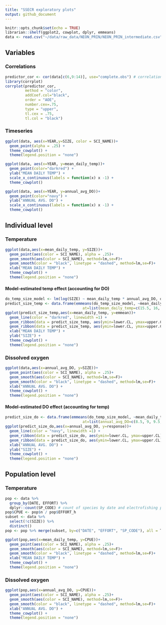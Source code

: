 ```yaml
---
title: "SSECR exploratory plots"
output: github_document
---
```


```r
knitr::opts_chunk$set(echo = TRUE)
librarian::shelf(ggplot2, cowplot, dplyr, emmeans)
data <- read.csv("~/data/raw_data/NEON_PRIN/NEON_PRIN_intermediate.csv")

```


## Variables
### Correlations
```r
predictor_cor <- cor(data[c(6,9:14)], use="complete.obs") # correlation matrix
library(corrplot)
corrplot(predictor_cor,
         method = "color", 
         addCoef.col="black", 
         order = "AOE", 
         number.cex=.75,
         type = "upper",
         tl.cex = .75,
         tl.col = "black")
```

### Timeseries
```r
ggplot(data, aes(x=YEAR,y=SIZE, color = SCI_NAME))+
  geom_point(alpha = .25) +
  theme_cowplot() +
  theme(legend.position = "none")

ggplot(data, aes(x=YEAR, y=mean_daily_temp))+
  geom_point(color="darkred") +
  ylab("MEAN DAILY TEMP") +
  scale_x_continuous(labels = function(x) x -1) +
  theme_cowplot()

ggplot(data, aes(x=YEAR, y=annual_avg_DO))+
  geom_point(color="navy") + 
  ylab("ANNUAL AVG. DO") +
  scale_x_continuous(labels = function(x) x -1) +
  theme_cowplot()
```

## Individual level
### Temperature
```r
ggplot(data,aes(x=mean_daily_temp, y=SIZE))+
  geom_point(aes(color = SCI_NAME), alpha = .25)+
  geom_smooth(aes(color = SCI_NAME), method=lm,se=F)+
  geom_smooth(color = "black", linetype = "dashed", method=lm,se=F)+
  xlab("MEAN DAILY TEMP") +
  theme_cowplot() +
  theme(legend.position = "none")

```

#### Model-estimated temp effect (accounting for DO)
```r
do_temp_size_model <- lm(log(SIZE) ~ mean_daily_temp * annual_avg_DO, data)
predict_size_temp <- data.frame(emmeans(do_temp_size_model, ~mean_daily_temp * annual_avg_DO, 
                                   at=list(mean_daily_temp=c(15.5, 16, 16.5,17, 17.5))), type = "response")
ggplot(predict_size_temp,aes(x=mean_daily_temp, y=emmean))+
  geom_line(color = "darkred", linewidth =1) +
  geom_ribbon(data = predict_size_temp, aes(ymin=lower.CL, ymax=upper.CL), alpha = .25, fill = "darkred") +
  geom_ribbon(data = predict_size_temp, aes(ymin=lower.CL, ymax=upper.CL), alpha = .25, fill = "darkred") +
  xlab("MEAN DAILY TEMP") +
  ylab("SIZE") +
  theme_cowplot() +
  theme(legend.position = "none")
```

### Dissolved oxygen
```r
ggplot(data,aes(x=annual_avg_DO, y=SIZE))+
  geom_point(aes(color = SCI_NAME), alpha = .25)+
  geom_smooth(aes(color = SCI_NAME), method=lm,se=F)+
  geom_smooth(color = "black", linetype = "dashed", method=lm,se=F)+
  xlab("ANNUAL AVG. DO") +
  theme_cowplot() +
  theme(legend.position = "none")

```

#### Model-estimated DO effect (accounting for temp)
```r
predict_size_do <- data.frame(emmeans(do_temp_size_model, ~mean_daily_temp * annual_avg_DO, 
                                   at=list(annual_avg_DO=c(8.5, 9, 9.5, 10, 10.5)), type = "response"))
ggplot(predict_size_do,aes(x=annual_avg_DO, y=response))+
  geom_line(color = "navy", linewidth =1) +
  geom_ribbon(data = predict_size_do, aes(ymin=lower.CL, ymax=upper.CL), alpha = .25, fill = "navy") +
  geom_ribbon(data = predict_size_do, aes(ymin=lower.CL, ymax=upper.CL), alpha = .25, fill = "navy") +
  xlab("ANNUAL AVG. DO") +
  ylab("SIZE") +
  theme_cowplot() +
  theme(legend.position = "none")
```

## Population level
### Temperature
```r
pop <- data %>% 
  group_by(DATE, EFFORT) %>%
  dplyr::count(SP_CODE) # count of species by date and electrofishing pass
pop$CPUE <- pop$n / pop$EFFORT_h
subset <- data %>%
  select(!c(SIZE)) %>%
  distinct()
pop <- pop %>% merge(subset, by=c("DATE", "EFFORT", "SP_CODE"), all = T)

ggplot(pop,aes(x=mean_daily_temp, y=CPUE))+
  geom_point(aes(color = SCI_NAME), alpha = .25)+
  geom_smooth(aes(color = SCI_NAME), method=lm,se=F)+
  geom_smooth(color = "black", linetype = "dashed", method=lm,se=F)+
  xlab("MEAN DAILY TEMP") +
  theme_cowplot() +
  theme(legend.position = "none")

```

### Dissolved oxygen
```r
ggplot(pop,aes(x=annual_avg_DO, y=CPUE))+
  geom_point(aes(color = SCI_NAME), alpha = .25)+
  geom_smooth(aes(color = SCI_NAME), method=lm,se=F)+
  geom_smooth(color = "black", linetype = "dashed", method=lm,se=F)+
  xlab("ANNUAL AVG. DO") +
  theme_cowplot() +
  theme(legend.position = "none")

```




